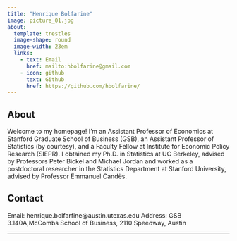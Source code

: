 ```yaml
---
title: "Henrique Bolfarine"
image: picture_01.jpg
about:
  template: trestles
  image-shape: round
  image-width: 23em
  links:
    - text: Email
      href: mailto:hbolfarine@gmail.com
    - icon: github
      text: Github
      href: https://github.com/hbolfarine/
---
```


## About

Welcome to my homepage! I'm an Assistant Professor of Economics at Stanford Graduate School of Business (GSB), an Assistant Professor of Statistics (by courtesy), and a Faculty Fellow at Institute for Economic Policy Research (SIEPR). I obtained my Ph.D. in Statistics at UC Berkeley, advised by Professors Peter Bickel and Michael Jordan and worked as a postdoctoral researcher in the Statistics Department at Stanford University, advised by Professor Emmanuel Candès.

## Contact

Email: henrique.bolfarfine@austin.utexas.edu
Address: GSB 3.140A,McCombs School of Business, 2110 Speedway, Austin

---

